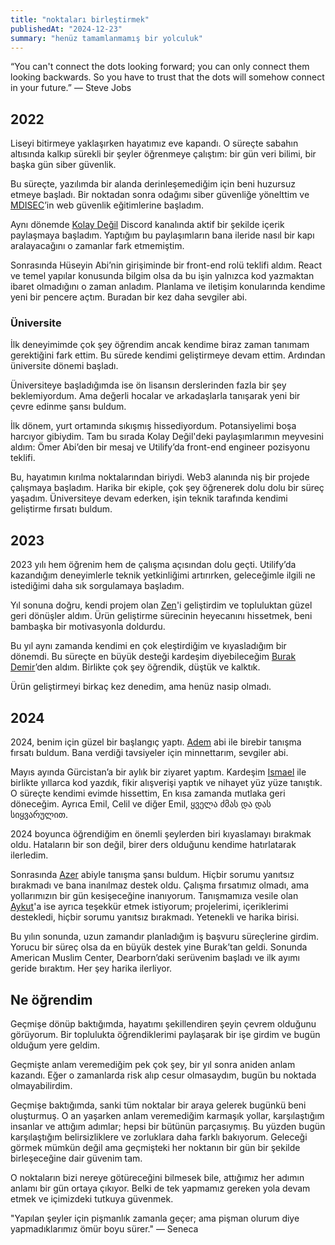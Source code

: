 ```yaml
---
title: "noktaları birleştirmek"
publishedAt: "2024-12-23"
summary: "henüz tamamlanmamış bir yolculuk"
---
```


<Callout>
  “You can't connect the dots looking forward; you can only connect them looking
  backwards. So you have to trust that the dots will somehow connect in your
  future.” ― Steve Jobs
</Callout>

## 2022

Liseyi bitirmeye yaklaşırken hayatımız eve kapandı. O süreçte sabahın altısında kalkıp sürekli bir şeyler öğrenmeye çalıştım: bir gün veri bilimi, bir başka gün siber güvenlik.

Bu süreçte, yazılımda bir alanda derinleşemediğim için beni huzursuz etmeye başladı. Bir noktadan sonra odağımı siber güvenliğe yönelttim ve [MDISEC](https://x.com/mdisec)’in web güvenlik eğitimlerine başladım.

Aynı dönemde [Kolay Değil](https://www.youtube.com/c/KolayDe%C4%9Fil/videos) Discord kanalında aktif bir şekilde içerik paylaşmaya başladım. Yaptığım bu paylaşımların bana ileride nasıl bir kapı aralayacağını o zamanlar fark etmemiştim.

Sonrasında Hüseyin Abi’nin girişiminde bir front-end rolü teklifi aldım. React ve temel yapılar konusunda bilgim olsa da bu işin yalnızca kod yazmaktan ibaret olmadığını o zaman anladım. Planlama ve iletişim konularında kendime yeni bir pencere açtım. Buradan bir kez daha sevgiler abi.

### Üniversite

İlk deneyimimde çok şey öğrendim ancak kendime biraz zaman tanımam gerektiğini fark ettim. Bu sürede kendimi geliştirmeye devam ettim. Ardından üniversite dönemi başladı.

Üniversiteye başladığımda ise ön lisansın derslerinden fazla bir şey beklemiyordum. Ama değerli hocalar ve arkadaşlarla tanışarak yeni bir çevre edinme şansı buldum.

İlk dönem, yurt ortamında sıkışmış hissediyordum. Potansiyelimi boşa harcıyor gibiydim. Tam bu sırada Kolay Değil'deki paylaşımlarımın meyvesini aldım: Ömer Abi’den bir mesaj ve Utilify’da front-end engineer pozisyonu teklifi.

Bu, hayatımın kırılma noktalarından biriydi. Web3 alanında niş bir projede çalışmaya başladım. Harika bir ekiple, çok şey öğrenerek dolu dolu bir süreç yaşadım. Üniversiteye devam ederken, işin teknik tarafında kendimi geliştirme fırsatı buldum.

## 2023

2023 yılı hem öğrenim hem de çalışma açısından dolu geçti. Utilify’da kazandığım deneyimlerle teknik yetkinliğimi artırırken, geleceğimle ilgili ne istediğimi daha sık sorgulamaya başladım.

Yıl sonuna doğru, kendi projem olan [Zen](https://github.com/ahthe/zen)'i geliştirdim ve topluluktan güzel geri dönüşler aldım. Ürün geliştirme sürecinin heyecanını hissetmek, beni bambaşka bir motivasyonla doldurdu.

Bu yıl aynı zamanda kendimi en çok eleştirdiğim ve kıyasladığım bir dönemdi. Bu süreçte en büyük desteği kardeşim diyebileceğim [Burak Demir](https://x.com/burakdmr09)’den aldım. Birlikte çok şey öğrendik, düştük ve kalktık.

<Callout>Ürün geliştirmeyi birkaç kez denedim, ama henüz nasip olmadı.</Callout>

## 2024

2024, benim için güzel bir başlangıç yaptı. [Adem](https://x.com/ademilter) abi ile birebir tanışma fırsatı buldum. Bana verdiği tavsiyeler için minnettarım, sevgiler abi.

Mayıs ayında Gürcistan’a bir aylık bir ziyaret yaptım. Kardeşim [Ismael](https://x.com/theiskaa) ile birlikte yıllarca kod yazdık, fikir alışverişi yaptık ve nihayet yüz yüze tanıştık. O süreçte kendimi evimde hissettim, En kısa zamanda mutlaka geri döneceğim. Ayrıca Emil, Celil ve diğer Emil, ყველა ძმას და დას სიყვარულით.

2024 boyunca öğrendiğim en önemli şeylerden biri kıyaslamayı bırakmak oldu. Hataların bir son değil, birer ders olduğunu kendime hatırlatarak ilerledim.

Sonrasında [Azer](https://x.com/azerkoculu) abiyle tanışma şansı buldum. Hiçbir sorumu yanıtsız bırakmadı ve bana inanılmaz destek oldu. Çalışma fırsatımız olmadı, ama yollarımızın bir gün kesişeceğine inanıyorum. Tanışmamıza vesile olan [Aykut](https://x.com/aykutkardas)'a ise ayrıca teşekkür etmek istiyorum; projelerimi, içeriklerimi destekledi, hiçbir sorumu yanıtsız bırakmadı. Yetenekli ve harika birisi.

Bu yılın sonunda, uzun zamandır planladığım iş başvuru süreçlerine girdim. Yorucu bir süreç olsa da en büyük destek yine Burak’tan geldi. Sonunda American Muslim Center, Dearborn’daki serüvenim başladı ve ilk ayımı geride bıraktım. Her şey harika ilerliyor.

## Ne öğrendim

Geçmişe dönüp baktığımda, hayatımı şekillendiren şeyin çevrem olduğunu görüyorum. Bir toplulukta öğrendiklerimi paylaşarak bir işe girdim ve bugün olduğum yere geldim.

Geçmişte anlam veremediğim pek çok şey, bir yıl sonra aniden anlam kazandı. Eğer o zamanlarda risk alıp cesur olmasaydım, bugün bu noktada olmayabilirdim.

Geçmişe baktığımda, sanki tüm noktalar bir araya gelerek bugünkü beni oluşturmuş. O an yaşarken anlam veremediğim karmaşık yollar, karşılaştığım insanlar ve attığım adımlar; hepsi bir bütünün parçasıymış.
Bu yüzden bugün karşılaştığım belirsizliklere ve zorluklara daha farklı bakıyorum. Geleceği görmek mümkün değil ama geçmişteki her noktanın bir gün bir şekilde birleşeceğine dair güvenim tam.

O noktaların bizi nereye götüreceğini bilmesek bile, attığımız her adımın anlamı bir gün ortaya çıkıyor. Belki de tek yapmamız gereken yola devam etmek ve içimizdeki tutkuya güvenmek.

<Callout>
  "Yapılan şeyler için pişmanlık zamanla geçer; ama pişman olurum diye
  yapmadıklarımız ömür boyu sürer." ― Seneca
</Callout>

